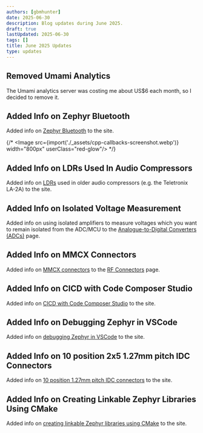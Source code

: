 ```yaml
---
authors: [gbmhunter]
date: 2025-06-30
description: Blog updates during June 2025.
draft: true
lastUpdated: 2025-06-30
tags: []
title: June 2025 Updates
type: updates
---
```


## Removed Umami Analytics

The Umami analytics server was costing me about US$6 each month, so I decided to remove it.

## Added Info on Zephyr Bluetooth

Added info on [Zephyr Bluetooth](/programming/operating-systems/zephyr/bluetooth/) to the site.

{/* <Image src={import('./_assets/cpp-callbacks-screenshot.webp')} width="800px" userClass="red-glow"/> */}

## Added Info on LDRs Used In Audio Compressors

Added info on [LDRs](/electronics/components/sensors/light-dependent-resistors-ldrs/) used in older audio compressors (e.g. the Teletronix LA-2A) to the site.

## Added Info on Isolated Voltage Measurement

Added info on using isolated amplifiers to measure voltages which you want to remain isolated from the ADC/MCU to the [Analogue-to-Digital Converters (ADCs)](/electronics/components/analogue-to-digital-converters-adcs/) page.

## Added Info on MMCX Connectors

Added info on [MMCX connectors](/electronics/components/connectors/rf/#mmcx-connectors) to the [RF Connectors](/electronics/components/connectors/rf/) page.

## Added Info on CICD with Code Composer Studio

Added info on [CICD with Code Composer Studio](/programming/integrated-development-environments-ides/code-composer-studio/cicd/) to the site.

## Added Info on Debugging Zephyr in VSCode

Added info on [debugging Zephyr in VSCode](/programming/operating-systems/zephyr/debugging/) to the site.

## Added Info on 10 position 2x5 1.27mm pitch IDC Connectors

Added info on [10 position 1.27mm pitch IDC connectors](/electronics/components/connectors/idc-connectors/) to the site.

## Added Info on Creating Linkable Zephyr Libraries Using CMake

Added info on [creating linkable Zephyr libraries using CMake](/programming/operating-systems/zephyr/creating-libraries/) to the site.
